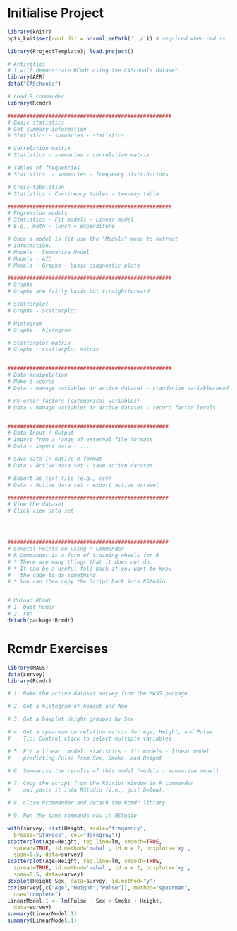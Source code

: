 # Initialise Project
```r
library(knitr)
opts_knit$set(root.dir = normalizePath('../')) # required when rmd is in subdirectory
```

```r
library(ProjectTemplate); load.project()

# Activities
# I will demonstrate RCmdr using the CASchools dataset
library(AER)
data("CASchools")

# Load R commander
library(Rcmdr)

####################################################
# Basic statistics
# Get summary information
# Statistics - summaries - statistics

# Correlation matrix
# Statistics - summaries - correlation matrix

# Tables of frequencies
# Statistics  - summaries - frequency distributions

# Cross-tabulation
# Statistics - Continency tables - two-way table

####################################################
# Regression models
# Statistics - Fit models - Linear model
# E.g., math ~ lunch + expenditure

# Once a model is fit use the "Models" menu to extract
# information.
# Models - Summarise Model
# Models - AIC
# Models - Graphs - basic diagnostic plots

####################################################
# Graphs
# Graphs are fairly basic but straightforward

# Scatterplot
# Graphs - scatterplot

# Histogram
# Graphs - histogram

# Scatterplot matrix
# Graphs - scatterplot matrix


####################################################
# Data manipulation
# Make z-scores
# Data - manage variables in active dataset - standarize variableshead

# Re-order factors (categorical variables)
# Data - manage variables in active dataset - record factor levels


###################################################
# Data Input / Output
# Import from a range of external file formats
# Data - import data - ...

# Save data in native R format
# Data - Active data set - save active dataset

# Export as text file (e.g., csv)
# Data - Active data set - export active dataset

###################################################
# View the dataset
# Click view data set




###################################################
# General Points on using R Commander
# R Commander is a form of training wheels for R
# * There are many things that it does not do.
# * It can be a useful fall back if you want to know 
#   the code to do something.
# * You can then copy the Script back into RStudio. 


# Unload RCmdr
# 1. Quit Rcmdr
# 2. run
detach(package:Rcmdr)
```             

# Rcmdr Exercises
```r
library(MASS)
data(survey)
library(Rcmdr)

# 1. Make the active dataset survey from the MASS package

# 2. Get a histogram of height and Age

# 3. Get a boxplot Height grouped by Sex 

# 4. Get a spearman correlation matrix for Age, Height, and Pulse
#    Tip: Control click to select multiple variables

# 5. Fit a linear  model: statistics - fit models - linear model
#    predicting Pulse from Sex, Smoke, and Height

# 6. Summarise the results of this model (models - summarise model)

# 7. Copy the script from the RScript Window in R commander
#    and paste it into RStudio (i.e., just below).

# 8. Close Rcommander and detach the Rcmdr library

# 9. Run the same commands now in RStudio


```


```r
with(survey, Hist(Height, scale="frequency", 
  breaks="Sturges", col="darkgray"))
scatterplot(Age~Height, reg.line=lm, smooth=TRUE, 
  spread=TRUE, id.method='mahal', id.n = 2, boxplots='xy', 
  span=0.5, data=survey)
scatterplot(Age~Height, reg.line=lm, smooth=TRUE, 
  spread=TRUE, id.method='mahal', id.n = 2, boxplots='xy', 
  span=0.5, data=survey)
Boxplot(Height~Sex, data=survey, id.method="y")
cor(survey[,c("Age","Height","Pulse")], method="spearman", 
  use="complete")
LinearModel.1 <- lm(Pulse ~ Sex + Smoke + Height, 
  data=survey)
summary(LinearModel.1)
summary(LinearModel.1)


```




